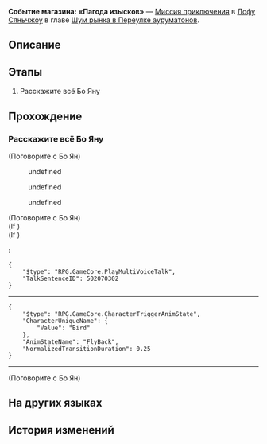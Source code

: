 {{Дополнить|Диалоги.}}
{{Миссия Инфобокс
|id              = 8003251
|Название        = 
|Изображение     = Миссия Освоения Событие магазина «Пагода изысков».png
|Тип             = Миссия приключения
|События         = 
|Глава           = Шум рынка в Переулке ауруматонов
|Условия         = Завершена [[Миссия приключения]] ''[[Событие магазина: «Пагода изысков»]]''
|Персонажи       = Бо Ян; Минси; Первопроходец
|СтартЛокация    = Переулок ауруматонов
|Мир             = Лофу Сяньчжоу
|Локации         = Переулок ауруматонов
|Предыдущая      = 
|Следующая       = 
|Награды         = Утраченный кристалл*2; Кредиты*20 000
}}
'''Событие магазина: «Пагода изысков»''' — [[Миссия приключения]] в [[Лофу Сяньчжоу]] в главе [[Шум рынка в Переулке ауруматонов]].

==Описание==
{{Описание|<!--официальное описание из Перекрёстка судеб-->}}

==Этапы==
# Расскажите всё Бо Яну

==Прохождение==
{{Дополнить}}


===Расскажите всё Бо Яну===
{{Описание миссии|локация=Переулок ауруматонов|Чтобы оживить Переулок ауруматонов, торговая гильдия стремится в полной мере использовать логистику причала и наладить тесное сотрудничество с торговцами в Переулке.<br />Торговая гильдия послала вас убедить владельца «Пагоды изысков» установить сотрудничество с гильдией. Однако сейчас у Бо Яна хлопот полон рот...}}
{{Диалог Начало}}

;(Поговорите с Бо Ян)
:{{Чёрный экран|undefined}}
<!--Unknown TalkSentence: 813251001-->
<!--Unknown TalkSentence: 813251002-->
<!--Unknown TalkSentence: 813251003-->
:{{Диалог|Стрелка}} undefined
:{{Диалог|Стрелка}} undefined
:{{Диалог|Стрелка}} undefined
<!--Unknown TalkSentence: 813251004-->
<!--Unknown TalkSentence: 813251005-->
:{{Чёрный экран|undefined}}

;(Поговорите с Бо Ян)
;(If {{cx}}<!--during performance 502070101-->)
;(If {{cx}}<!--not during performance 502070101-->)
:<pre>{
	"$type": "RPG.GameCore.PlayMultiVoiceTalk",
	"TalkSentenceID": 502070302
}</pre>
<!--Unknown TalkSentence: 502070112-->
----
<pre>{
	"$type": "RPG.GameCore.CharacterTriggerAnimState",
	"CharacterUniqueName": {
		"Value": "Bird"
	},
	"AnimStateName": "FlyBack",
	"NormalizedTransitionDuration": 0.25
}</pre>
:<!--6-second delay-->
----

;(Поговорите с Бо Ян)
<!--Unknown TalkSentence: 813250046-->
{{Диалог Конец}}

==На других языках==
{{На других языках
|en   = Merchant Event: Elegance Pagoda
|zhs  = 商铺事件•清玩斋
|zht  = 商鋪事件•清玩齋
|ja   = 店舗イベント・清玩斎
|ko   = 상점 사건•청완재
|es   = Evento de tienda: Pagoda de la Elegancia
|fr   = Événement de magasin&nbsp;: Pagode de l'élégance
|ru   = Событие магазина: «Пагода изысков»
|th   = อิเวนต์ร้านค้า: Elegance Pagoda
|vi   = Sự Kiện Cửa Tiệm - Văn Vật Tự
|de   = Händlerereignis: Elegante Pagode
|id   = Event Toko: Elegance Pagoda
|pt   = Evento de Comerciante: Pagode da Elegância
}}

==История изменений==
{{История изменений|2.7}}
